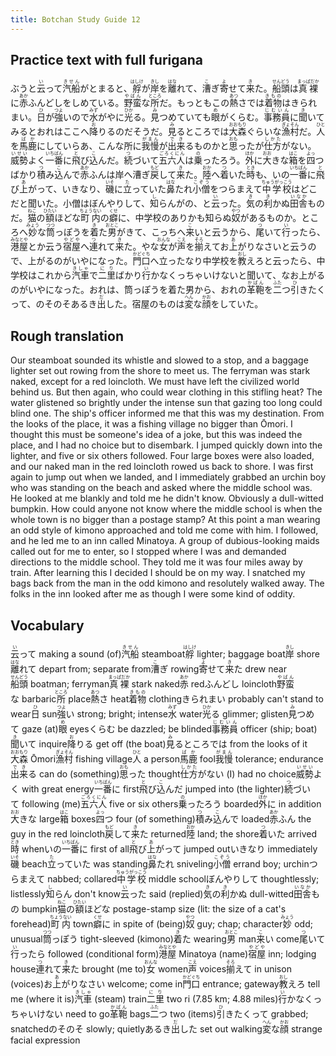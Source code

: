 ```yaml
---
title: Botchan Study Guide 12
---
```


## Practice text with full furigana

<p>
ぶうと<ruby><rb>云</rb><rt>い</rt></ruby>って<ruby><rb>汽船</rb><rt>きせん</rt></ruby>がとまると、<ruby><rb>艀</rb><rt>はしけ</rt></ruby>が<ruby><rb>岸</rb><rt>きし</rt></ruby>を<ruby><rb>離</rb><rt>はな</rt></ruby>れて、<ruby><rb>漕</rb><rt>こ</rt></ruby>ぎ<ruby><rb>寄</rb><rt>よ</rt></ruby>せて<ruby><rb>来</rb><rt>き</rt></ruby>た。<ruby><rb>船頭</rb><rt>せんどう</rt></ruby>は<ruby><rb>真裸</rb><rt>まっぱだか</rt></ruby>に<ruby><rb>赤</rb><rt>あか</rt></ruby>ふんどしをしめている。<ruby><rb>野蛮</rb><rt>やばん</rt></ruby>な<ruby><rb>所</rb><rt>ところ</rt></ruby>だ。もっともこの<ruby><rb>熱</rb><rt>あつ</rt></ruby>さでは<ruby><rb>着物</rb><rt>きもの</rt></ruby>はきられまい。<ruby><rb>日</rb><rt>ひ</rt></ruby>が<ruby><rb>強</rb><rt>つよ</rt></ruby>いので<ruby><rb>水</rb><rt>みず</rt></ruby>がやに<ruby><rb>光</rb><rt>ひか</rt></ruby>る。<ruby><rb>見</rb><rt>み</rt></ruby>つめていても<ruby><rb>眼</rb><rt>め</rt></ruby>がくらむ。<ruby><rb>事務員</rb><rt>じむいん</rt></ruby>に<ruby><rb>聞</rb><rt>き</rt></ruby>いてみるとおれはここへ<ruby><rb>降</rb><rt>お</rt></ruby>りるのだそうだ。<ruby><rb>見</rb><rt>み</rt></ruby>るところでは<ruby><rb>大森</rb><rt>おおもり</rt></ruby>ぐらいな<ruby><rb>漁村</rb><rt>ぎょそん</rt></ruby>だ。<ruby><rb>人</rb><rt>ひと</rt></ruby>を<ruby><rb>馬鹿</rb><rt>ばか</rt></ruby>にしていらあ、こんな所に<ruby><rb>我慢</rb><rt>がまん</rt></ruby>が<ruby><rb>出来</rb><rt>でき</rt></ruby>るものかと<ruby><rb>思</rb><rt>おも</rt></ruby>ったが<ruby><rb>仕方</rb><rt>しかた</rt></ruby>がない。<ruby><rb>威勢</rb><rt>いせい</rt></ruby>よく<ruby><rb>一番</rb><rt>いちばん</rt></ruby>に<ruby><rb>飛</rb><rt>と</rt></ruby>び<ruby><rb>込</rb><rt>こ</rt></ruby>んだ。<ruby><rb>続</rb><rt>つ</rt></ruby>づいて<ruby><rb>五六人</rb><rt>ごろくにん</rt></ruby>は<ruby><rb>乗</rb><rt>の</rt></ruby>ったろう。<ruby><rb>外</rb><rt>ほか</rt></ruby>に<ruby><rb>大</rb><rt>おお</rt></ruby>きな<ruby><rb>箱</rb><rt>はこ</rt></ruby>を<ruby><rb>四</rb><rt>よっ</rt></ruby>つばかり<ruby><rb>積</rb><rt>つ</rt></ruby>み<ruby><rb>込</rb><rt>こ</rt></ruby>んで<ruby><rb>赤</rb><rt>あか</rt></ruby>ふんは岸へ漕ぎ<ruby><rb>戻</rb><rt>もど</rt></ruby>して<ruby><rb>来</rb><rt>き</rt></ruby>た。<ruby><rb>陸</rb><rt>おか</rt></ruby>へ<ruby><rb>着</rb><rt>つ</rt></ruby>いた<ruby><rb>時</rb><rt>とき</rt></ruby>も、いの<ruby><rb>一番</rb><rt>いちばん</rt></ruby>に<ruby><rb>飛</rb><rt>と</rt></ruby>び<ruby><rb>上</rb><rt>あ</rt></ruby>がって、いきなり、<ruby><rb>磯</rb><rt>いそ</rt></ruby>に<ruby><rb>立</rb><rt>た</rt></ruby>っていた<ruby><rb>鼻</rb><rt>はな</rt></ruby>たれ<ruby><rb>小僧</rb><rt>こぞう</rt></ruby>をつらまえて<ruby><rb>中学校</rb><rt>ちゅうがっこう</rt></ruby>はどこだと聞いた。小僧はぼんやりして、<ruby><rb>知</rb><rt>し</rt></ruby>らんがの、と<ruby><rb>云</rb><rt>い</rt></ruby>った。<ruby><rb>気</rb><rt>き</rt></ruby>の<ruby><rb>利</rb><rt>き</rt></ruby>かぬ<ruby><rb>田舎</rb><rt>いなか</rt></ruby>ものだ。<ruby><rb>猫</rb><rt>ねこ</rt></ruby>の<ruby><rb>額</rb><rt>ひたい</rt></ruby>ほどな<ruby><rb>町内</rb><rt>ちょうない</rt></ruby>の<ruby><rb>癖</rb><rt>くせ</rt></ruby>に、中学校のありかも知らぬ<ruby><rb>奴</rb><rt>やつ</rt></ruby>があるものか。ところへ<ruby><rb>妙</rb><rt>みょう</rt></ruby>な<ruby><rb>筒</rb><rt>つつ</rt></ruby>っぽうを<ruby><rb>着</rb><rt>き</rt></ruby>た<ruby><rb>男</rb><rt>おとこ</rt></ruby>がきて、こっちへ<ruby><rb>来</rb><rt>こ</rt></ruby>いと云うから、<ruby><rb>尾</rb><rt>つ</rt></ruby>いて<ruby><rb>行</rb><rt>い</rt></ruby>ったら、<ruby><rb>港屋</rb><rt>みなとや</rt></ruby>とか云う<ruby><rb>宿屋</rb><rt>やどや</rt></ruby>へ<ruby><rb>連</rb><rt>つ</rt></ruby>れて<ruby><rb>来</rb><rt>き</rt></ruby>た。やな<ruby><rb>女</rb><rt>おんな</rt></ruby>が<ruby><rb>声</rb><rt>こえ</rt></ruby>を<ruby><rb>揃</rb><rt>そろ</rt></ruby>えてお<ruby><rb>上</rb><rt>あ</rt></ruby>がりなさいと云うので、上がるのがいやになった。<ruby><rb>門口</rb><rt>かどぐち</rt></ruby>へ立ったなり中学校を<ruby><rb>教</rb><rt>おし</rt></ruby>えろと云ったら、中学校はこれから<ruby><rb>汽車</rb><rt>きしゃ</rt></ruby>で<ruby><rb>二里</rb><rt>にり</rt></ruby>ばかり<ruby><rb>行</rb><rt>い</rt></ruby>かなくっちゃいけないと聞いて、なお上がるのがいやになった。おれは、筒っぽうを着た男から、おれの<ruby><rb>革鞄</rb><rt>かばん</rt></ruby>を<ruby><rb>二</rb><rt>ふた</rt></ruby>つ<ruby><rb>引</rb><rt>ひ</rt></ruby>きたくって、のそのそあるき<ruby><rb>出</rb><rt>だ</rt></ruby>した。宿屋のものは<ruby><rb>変</rb><rt>へん</rt></ruby>な<ruby><rb>顔</rb><rt>かお</rt></ruby>をしていた。
</p>


## Rough translation

Our steamboat sounded its whistle and slowed to a stop, and a baggage lighter set out rowing from the shore to meet us. The ferryman was stark naked, except for a red loincloth. We must have left the civilized world behind us. But then again, who could wear clothing in this stifling heat? The water glistened so brightly under the intense sun that gazing too long could blind one. The ship's officer informed me that this was my destination. From the looks of the place, it was a fishing village no bigger than Ōmori. I thought this must be someone's idea of a joke, but this was indeed the place, and I had no choice but to disembark. I jumped quickly down into the lighter, and five or six others followed. Four large boxes were also loaded, and our naked man in the red loincloth rowed us back to shore. I was first again to jump out when we landed, and I immediately grabbed an urchin boy who was standing on the beach and asked where the middle school was. He looked at me blankly and told me he didn't know. Obviously a dull-witted bumpkin. How could anyone not know where the middle school is when the whole town is no bigger than a postage stamp? At this point a man wearing an odd style of kimono approached and told me come with him.  I followed, and he led me to an inn called Minatoya. A group of dubious-looking maids called out for me to enter, so I stopped where I was and demanded directions to the middle school. They told me it was four miles away by train. After learning this I decided I should be on my way. I snatched my bags back from the man in the odd kimono and resolutely walked away. The folks in the inn looked after me as though I were some kind of oddity. 


## Vocabulary

<p>
<span className="vocabstudy"><ruby><rb>云</rb><rt>い</rt></ruby>って&nbsp;making a sound (of)</span><span className="vocabstudy"><ruby><rb>汽船</rb><rt>きせん</rt></ruby>&nbsp;steamboat</span><span className="vocabstudy"><ruby><rb>艀</rb><rt>はしけ</rt></ruby>&nbsp;lighter; baggage boat</span><span className="vocabstudy"><ruby><rb>岸</rb><rt>きし</rt></ruby>&nbsp;shore</span><span className="vocabstudy"><ruby><rb>離</rb><rt>はな</rt></ruby>れて&nbsp;depart from; separate from</span><span className="vocabstudy"><ruby><rb>漕</rb><rt>こ</rt></ruby>ぎ&nbsp;rowing</span><span className="vocabstudy"><ruby><rb>寄</rb><rt>よ</rt></ruby>せて<ruby><rb>来</rb><rt>き</rt></ruby>た&nbsp;drew near</span><span className="vocabstudy"><ruby><rb>船頭</rb><rt>せんどう</rt></ruby>&nbsp;boatman; ferryman</span><span className="vocabstudy"><ruby><rb>真裸</rb><rt>まっぱだか</rt></ruby>&nbsp;stark naked</span><span className="vocabstudy"><ruby><rb>赤</rb><rt>あか</rt></ruby>&nbsp;red</span><span className="vocabstudy">ふんどし&nbsp;loincloth</span><span className="vocabstudy"><ruby><rb>野蛮</rb><rt>やばん</rt></ruby>な&nbsp;barbaric</span><span className="vocabstudy"><ruby><rb>所</rb><rt>ところ</rt></ruby>&nbsp;place</span><span className="vocabstudy"><ruby><rb>熱</rb><rt>あつ</rt></ruby>さ&nbsp;heat</span><span className="vocabstudy"><ruby><rb>着物</rb><rt>きもの</rt></ruby>&nbsp;clothing</span><span className="vocabstudy">きられまい&nbsp;probably can't stand to wear</span><span className="vocabstudy"><ruby><rb>日</rb><rt>ひ</rt></ruby>&nbsp;sun</span><span className="vocabstudy"><ruby><rb>強</rb><rt>つよ</rt></ruby>い&nbsp;strong; bright; intense</span><span className="vocabstudy"><ruby><rb>水</rb><rt>みず</rt></ruby>&nbsp;water</span><span className="vocabstudy"><ruby><rb>光</rb><rt>ひか</rt></ruby>る&nbsp;glimmer; glisten</span><span className="vocabstudy"><ruby><rb>見</rb><rt>み</rt></ruby>つめて&nbsp;gaze (at)</span><span className="vocabstudy"><ruby><rb>眼</rb><rt>め</rt></ruby>&nbsp;eyes</span><span className="vocabstudy">くらむ&nbsp;be dazzled; be blinded</span><span className="vocabstudy"><ruby><rb>事務員</rb><rt>じむいん</rt></ruby>&nbsp;officer (ship; boat)</span><span className="vocabstudy"><ruby><rb>聞</rb><rt>き</rt></ruby>いて&nbsp;inquire</span><span className="vocabstudy"><ruby><rb>降</rb><rt>お</rt></ruby>りる&nbsp;get off (the boat)</span><span className="vocabstudy"><ruby><rb>見</rb><rt>み</rt></ruby>るところでは&nbsp;from the looks of it</span><span className="vocabstudy"><ruby><rb>大森</rb><rt>おおもり</rt></ruby>&nbsp;Ōmori</span><span className="vocabstudy"><ruby><rb>漁村</rb><rt>ぎょそん</rt></ruby>&nbsp;fishing village</span><span className="vocabstudy"><ruby><rb>人</rb><rt>ひと</rt></ruby>&nbsp;a person</span><span className="vocabstudy"><ruby><rb>馬鹿</rb><rt>ばか</rt></ruby>&nbsp;fool</span><span className="vocabstudy"><ruby><rb>我慢</rb><rt>がまん</rt></ruby>&nbsp;tolerance; endurance</span><span className="vocabstudy"><ruby><rb>出来</rb><rt>でき</rt></ruby>る&nbsp;can do (something)</span><span className="vocabstudy"><ruby><rb>思</rb><rt>おも</rt></ruby>った&nbsp;thought</span><span className="vocabstudy"><ruby><rb>仕方</rb><rt>しかた</rt></ruby>がない&nbsp;(I) had no choice</span><span className="vocabstudy"><ruby><rb>威勢</rb><rt>いせい</rt></ruby>よく&nbsp;with great energy</span><span className="vocabstudy"><ruby><rb>一番</rb><rt>いちばん</rt></ruby>に&nbsp;first</span><span className="vocabstudy"><ruby><rb>飛</rb><rt>と</rt></ruby>び<ruby><rb>込</rb><rt>こ</rt></ruby>んだ&nbsp;jumped into (the lighter)</span><span className="vocabstudy"><ruby><rb>続</rb><rt>つ</rt></ruby>づいて&nbsp;following (me)</span><span className="vocabstudy"><ruby><rb>五六人</rb><rt>ごろくにん</rt></ruby>&nbsp;five or six others</span><span className="vocabstudy"><ruby><rb>乗</rb><rt>の</rt></ruby>ったろう&nbsp;boarded</span><span className="vocabstudy"><ruby><rb>外</rb><rt>ほか</rt></ruby>に&nbsp;in addition</span><span className="vocabstudy"><ruby><rb>大</rb><rt>おお</rt></ruby>きな&nbsp;large</span><span className="vocabstudy"><ruby><rb>箱</rb><rt>はこ</rt></ruby>&nbsp;boxes</span><span className="vocabstudy"><ruby><rb>四</rb><rt>よっ</rt></ruby>つ&nbsp;four (of something)</span><span className="vocabstudy"><ruby><rb>積</rb><rt>つ</rt></ruby>み<ruby><rb>込</rb><rt>こ</rt></ruby>んで&nbsp;loaded</span><span className="vocabstudy"><ruby><rb>赤</rb><rt>あか</rt></ruby>ふん&nbsp;the guy in the red loincloth</span><span className="vocabstudy"><ruby><rb>戻</rb><rt>もど</rt></ruby>して<ruby><rb>来</rb><rt>き</rt></ruby>た&nbsp;returned</span><span className="vocabstudy"><ruby><rb>陸</rb><rt>おか</rt></ruby>&nbsp;land; the shore</span><span className="vocabstudy"><ruby><rb>着</rb><rt>つ</rt></ruby>いた&nbsp;arrived</span><span className="vocabstudy"><ruby><rb>時</rb><rt>とき</rt></ruby>&nbsp;when</span><span className="vocabstudy">いの<ruby><rb>一番</rb><rt>いちばん</rt></ruby>に&nbsp;first of all</span><span className="vocabstudy"><ruby><rb>飛</rb><rt>と</rt></ruby>び<ruby><rb>上</rb><rt>あ</rt></ruby>がって&nbsp;jumped out</span><span className="vocabstudy">いきなり&nbsp;immediately</span><span className="vocabstudy"><ruby><rb>磯</rb><rt>いそ</rt></ruby>&nbsp;beach</span><span className="vocabstudy"><ruby><rb>立</rb><rt>た</rt></ruby>っていた&nbsp;was standing</span><span className="vocabstudy"><ruby><rb>鼻</rb><rt>はな</rt></ruby>たれ&nbsp;sniveling</span><span className="vocabstudy"><ruby><rb>小僧</rb><rt>こぞう</rt></ruby>&nbsp;errand boy; urchin</span><span className="vocabstudy">つらまえて&nbsp;nabbed; collared</span><span className="vocabstudy"><ruby><rb>中学校</rb><rt>ちゅうがっこう</rt></ruby>&nbsp;middle school</span><span className="vocabstudy">ぼんやりして&nbsp;thoughtlessly; listlessly</span><span className="vocabstudy"><ruby><rb>知</rb><rt>し</rt></ruby>らん&nbsp;don't know</span><span className="vocabstudy"><ruby><rb>云</rb><rt>い</rt></ruby>った&nbsp;said (replied)</span><span className="vocabstudy"><ruby><rb>気</rb><rt>き</rt></ruby>の<ruby><rb>利</rb><rt>き</rt></ruby>かぬ&nbsp;dull-witted</span><span className="vocabstudy"><ruby><rb>田舎</rb><rt>いなか</rt></ruby>もの&nbsp;bumpkin</span><span className="vocabstudy"><ruby><rb>猫</rb><rt>ねこ</rt></ruby>の<ruby><rb>額</rb><rt>ひたい</rt></ruby>ほどな&nbsp;postage-stamp size (lit: the size of a cat's forehead)</span><span className="vocabstudy"><ruby><rb>町内</rb><rt>ちょうない</rt></ruby>&nbsp;town</span><span className="vocabstudy"><ruby><rb>癖</rb><rt>くせ</rt></ruby>に&nbsp;in spite of (being)</span><span className="vocabstudy"><ruby><rb>奴</rb><rt>やつ</rt></ruby>&nbsp;guy; chap; character</span><span className="vocabstudy"><ruby><rb>妙</rb><rt>みょう</rt></ruby>&nbsp;odd; unusual</span><span className="vocabstudy"><ruby><rb>筒</rb><rt>つつ</rt></ruby>っぽう&nbsp;tight-sleeved (kimono)</span><span className="vocabstudy"><ruby><rb>着</rb><rt>き</rt></ruby>た&nbsp;wearing</span><span className="vocabstudy"><ruby><rb>男</rb><rt>おとこ</rt></ruby>&nbsp;man</span><span className="vocabstudy"><ruby><rb>来</rb><rt>こ</rt></ruby>い&nbsp;come</span><span className="vocabstudy"><ruby><rb>尾</rb><rt>つ</rt></ruby>いて<ruby><rb>行</rb><rt>い</rt></ruby>ったら&nbsp;followed (conditional form)</span><span className="vocabstudy"><ruby><rb>港屋</rb><rt>みなとや</rt></ruby>&nbsp;Minatoya (name)</span><span className="vocabstudy"><ruby><rb>宿屋</rb><rt>やどや</rt></ruby>&nbsp;inn; lodging house</span><span className="vocabstudy"><ruby><rb>連</rb><rt>つ</rt></ruby>れて<ruby><rb>来</rb><rt>き</rt></ruby>た&nbsp;brought (me to)</span><span className="vocabstudy"><ruby><rb>女</rb><rt>おんな</rt></ruby>&nbsp;women</span><span className="vocabstudy"><ruby><rb>声</rb><rt>こえ</rt></ruby>&nbsp;voices</span><span className="vocabstudy"><ruby><rb>揃</rb><rt>そろ</rt></ruby>えて&nbsp;in unison (voices)</span><span className="vocabstudy">お<ruby><rb>上</rb><rt>あ</rt></ruby>がりなさい&nbsp;welcome; come in</span><span className="vocabstudy"><ruby><rb>門口</rb><rt>かどぐち</rt></ruby>&nbsp;entrance; gateway</span><span className="vocabstudy"><ruby><rb>教</rb><rt>おし</rt></ruby>えろ&nbsp;tell me (where it is)</span><span className="vocabstudy"><ruby><rb>汽車</rb><rt>きしゃ</rt></ruby>&nbsp;(steam) train</span><span className="vocabstudy"><ruby><rb>二里</rb><rt>にり</rt></ruby>&nbsp;two ri (7.85 km; 4.88 miles)</span><span className="vocabstudy"><ruby><rb>行</rb><rt>い</rt></ruby>かなくっちゃいけない&nbsp;need to go</span><span className="vocabstudy"><ruby><rb>革鞄</rb><rt>かばん</rt></ruby>&nbsp;bags</span><span className="vocabstudy"><ruby><rb>二</rb><rt>ふた</rt></ruby>つ&nbsp;two (items)</span><span className="vocabstudy"><ruby><rb>引</rb><rt>ひ</rt></ruby>きたくって&nbsp;grabbed; snatched</span><span className="vocabstudy">のそのそ&nbsp;slowly; quietly</span><span className="vocabstudy">あるき<ruby><rb>出</rb><rt>だ</rt></ruby>した&nbsp;set out walking</span><span className="vocabstudy"><ruby><rb>変</rb><rt>へん</rt></ruby>な<ruby><rb>顔</rb><rt>かお</rt></ruby>&nbsp;strange facial expression</span>
</p>
